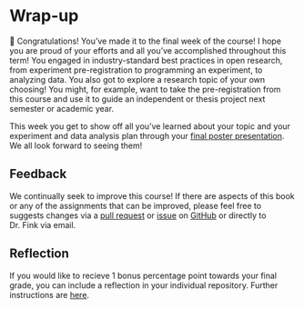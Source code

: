 # Wrap-up

🎉 Congratulations! You've made it to the final week of the course! I hope you are proud of your efforts and all you've accomplished throughout this term! You engaged in industry-standard best practices in open research, from experiment pre-registration to programming an experiment, to analyzing data. You also got to explore a research topic of your own choosing! You might, for example, want to take the pre-registration from this course and use it to guide an independent or thesis project next semester or academic year. 

This week you get to show off all you've learned about your topic and your experiment and data analysis plan through your [final poster presentation](assignment_poster.qmd). We all look forward to seeing them! 


## Feedback
We continually seek to improve this course! If there are aspects of this book or any of the assignments that can be improved, please feel free to suggests changes via a [pull request](https://github.com/Perception-Lab-PNB3EE3/courseBook/pulls) or [issue](https://github.com/Perception-Lab-PNB3EE3/courseBook/issues) on [GitHub](https://github.com/Perception-Lab-PNB3EE3/courseBook) or directly to Dr. Fink via email. 

## Reflection
If you would like to recieve 1 bonus percentage point towards your final grade, you can include a reflection in your individual repository. Further instructions are [here](assignment_reflection.qmd). 





